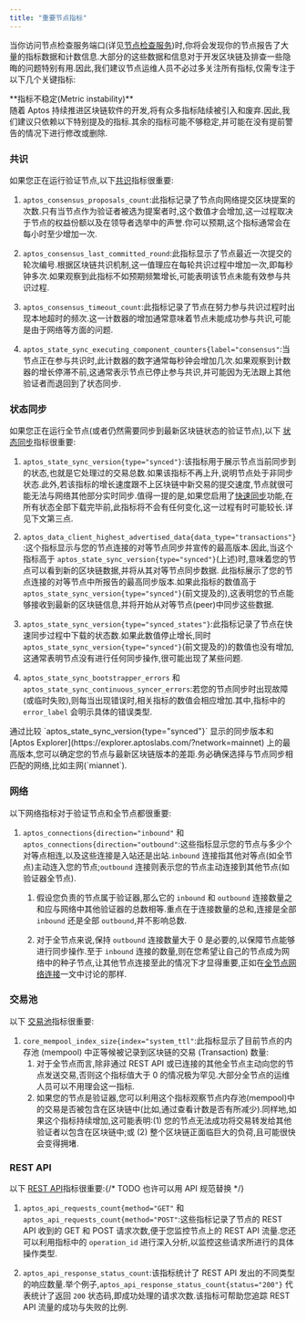 ```yaml
---
title: "重要节点指标"
---
```







当你访问节点检查服务端口(详见[节点检查服务](/zh/network/nodes/measure/node-inspection-service))时,你将会发现你的节点报告了大量的指标数据和计数信息.大部分的这些数据和信息对于开发区块链及排查一些隐晦的问题特别有用.因此,我们建议节点运维人员不必过多关注所有指标,仅需专注于以下几个关键指标:

<Aside type="note">
  **指标不稳定(Metric instability)**<br />
  随着 Aptos 持续推进区块链软件的开发,将有众多指标陆续被引入和废弃.因此,我们建议只依赖以下特别提及的指标.其余的指标可能不够稳定,并可能在没有提前警告的情况下进行修改或删除.
</Aside>

### 共识

如果您正在运行验证节点,以下[共识](/zh/network/blockchain/blockchain-deep-dive.mdx#consensus)指标很重要:

1. `aptos_consensus_proposals_count`:此指标记录了节点向网络提交区块提案的次数.只有当节点作为验证者被选为提案者时,这个数值才会增加,这一过程取决于节点的权益份额以及在领导者选举中的声誉.你可以预期,这个指标通常会在每小时至少增加一次.

2. `aptos_consensus_last_committed_round`:此指标显示了节点最近一次提交的轮次编号.根据区块链共识机制,这一值理应在每轮共识过程中增加一次,即每秒钟多次.如果观察到此指标不如预期频繁增长,可能表明该节点未能有效参与共识过程.

3. `aptos_consensus_timeout_count`:此指标记录了节点在努力参与共识过程时出现本地超时的频次.这一计数器的增加通常意味着节点未能成功参与共识,可能是由于网络等方面的问题.

4. `aptos_state_sync_executing_component_counters{label="consensus"`:当节点正在参与共识时,此计数器的数字通常每秒钟会增加几次.如果观察到计数器的增长停滞不前,这通常表示节点已停止参与共识,并可能因为无法跟上其他验证者而退回到了状态同步.

### 状态同步

如果您正在运行全节点(或者仍然需要同步到最新区块链状态的验证节点),以下 [状态同步](/zh/network/nodes/configure/state-sync)指标很重要:

1. `aptos_state_sync_version{type="synced"}`:该指标用于展示节点当前同步到的状态,也就是它处理过的交易总数.如果该指标不再上升,说明节点处于非同步状态.此外,若该指标的增长速度跟不上区块链中新交易的提交速度,节点就很可能无法与网络其他部分实时同步.值得一提的是,如果您启用了[快速同步](/zh/network/nodes/configure/state-sync.mdx#fast-syncing)功能,在所有状态全部下载完毕前,此指标将不会有任何变化,这一过程有时可能较长.详见下文第三点.

2. `aptos_data_client_highest_advertised_data{data_type="transactions"}`:这个指标显示与您的节点连接的对等节点同步并宣传的最高版本.因此,当这个指标高于 `aptos_state_sync_version{type="synced"}`(上述)时,意味着您的节点可以看到新的区块链数据,并将从其对等节点同步数据.
   此指标展示了您的节点连接的对等节点中所报告的最高同步版本.如果此指标的数值高于 `aptos_state_sync_version{type="synced"}`(前文提及的),这表明您的节点能够接收到最新的区块链信息,并将开始从对等节点(peer)中同步这些数据.

3. `aptos_state_sync_version{type="synced_states"}`:此指标记录了节点在快速同步过程中下载的状态数.如果此数值停止增长,同时 `aptos_state_sync_version{type="synced"}`(前文提及的)的数值也没有增加,这通常表明节点没有进行任何同步操作,很可能出现了某些问题.

4. `aptos_state_sync_bootstrapper_errors` 和 `aptos_state_sync_continuous_syncer_errors`:若您的节点同步时出现故障(或临时失败),则每当出现错误时,相关指标的数值会相应增加.其中,指标中的 `error_label` 会明示具体的错误类型.

<Aside type="note">
  通过比较 `aptos_state_sync_version{type="synced"}` 显示的同步版本和 [Aptos Explorer](https://explorer.aptoslabs.com/?network=mainnet) 上的最高版本,您可以确定您的节点与最新区块链版本的差距.务必确保选择与节点同步相匹配的网络,比如主网(`miannet`).
</Aside>

### 网络

以下网络指标对于验证节点和全节点都很重要:

1. `aptos_connections{direction="inbound"` 和 `aptos_connections{direction="outbound"`:这些指标显示您的节点与多少个对等点相连,以及这些连接是入站还是出站.`inbound` 连接指其他对等点(如全节点)主动连入您的节点;`outbound` 连接则表示您的节点主动连接到其他节点(如验证器全节点).

   1. 假设您负责的节点属于验证器,那么它的 `inbound` 和 `outbound` 连接数量之和应与网络中其他验证器的总数相等.重点在于连接数量的总和,连接是全部`inbound` 还是全部 `outbound`,并不影响总数.

   2. 对于全节点来说,保持 `outbound` 连接数量大于 0 是必要的,以保障节点能够进行同步操作.至于 `inbound` 连接的数量,则在您希望让自己的节点成为网络中的种子节点,让其他节点连接至此的情况下才显得重要,正如在[全节点网络连接](/zh/network/nodes/full-node/modify/fullnode-network-connections.mdx#allowing-pfn-connections)一文中讨论的那样.

### 交易池

以下 [交易池](/zh/network/blockchain/blockchain-deep-dive.mdx#mempool)指标很重要:

1. `core_mempool_index_size{index="system_ttl"`:此指标显示了目前节点的内存池 (mempool) 中正等候被记录到区块链的交易 (Transaction) 数量:
   1. 对于全节点而言,除非通过 REST API 或已连接的其他全节点主动向您的节点发送交易,否则这个指标值大于 0 的情况极为罕见.大部分全节点的运维人员可以不用理会这一指标.
   2. 如果您的节点是验证器,您可以利用这个指标观察节点内存池(mempool)中的交易是否被包含在区块链中(比如,通过查看计数是否有所减少).同样地,如果这个指标持续增加,这可能表明:(1) 您的节点无法成功将交易转发给其他验证者以包含在区块链中;或 (2) 整个区块链正面临巨大的负荷,且可能很快会变得拥堵.

### REST API

以下 [REST API](/zh/build/apis)指标很重要:{/* TODO 也许可以用 API 规范替换 */}

1. `aptos_api_requests_count{method="GET"` 和 `aptos_api_requests_count{method="POST"`:这些指标记录了节点的 REST API 收到的 GET 和 POST 请求次数,便于您监控节点上的 REST API 流量.您还可以利用指标中的 `operation_id` 进行深入分析,以监控这些请求所进行的具体操作类型.

2. `aptos_api_response_status_count`:该指标统计了 REST API 发出的不同类型的响应数量.举个例子,`aptos_api_response_status_count{status="200"}` 代表统计了返回 `200` 状态码,即成功处理的请求次数.该指标可帮助您追踪 REST API 流量的成功与失败的比例.
